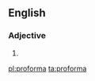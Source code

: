 ==English==
===Adjective===
{{en-adj|-}}

# {{alternative spelling of|[[pro forma]]}}

[[pl:proforma]]
[[ta:proforma]]